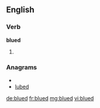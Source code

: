 ==English==

===Verb===
'''blued'''

# {{past of|[[blue]]}}

===Anagrams===
* {{alphagram|bdelu}}
* [[lubed#English|lubed]]

[[de:blued]]
[[fr:blued]]
[[mg:blued]]
[[vi:blued]]